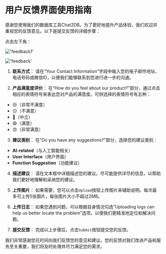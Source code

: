 # 用户反馈界面使用指南

感谢您使用我们的数据库工具Chat2DB。为了更好地提升产品体验，我们欢迎并重视您的反馈意见。以下是提交反馈的详细步骤：


点击左下角：

!['feedback1'](/image/feedback/feedback1.png)

!['feedback'](/image/feedback/feedback.png)


1. **联系方式**：
请在“Your Contact Information”字段中输入您的电子邮件地址、电话号码或微信ID，以便我们能够联系到您进行进一步的沟通。

2. **产品满意度评价**：
在“How do you feel about our product?”部分，通过点击相应的表情符号来表达您对产品的满意度。可供选择的表情符号有五种：
- 😒（非常不满意）
- 😐（不满意）
- 🙂（中立）
- 😄（满意）
- 😍（非常满意）

3. **建议类别**：
在“Do you have any suggestions?”部分，选择您的建议类别：
- **AI-related**（与人工智能相关）
- **User Interface**（用户界面）
- **Function Suggestion**（功能建议）

4. **描述建议**：
请在文本框中详细描述您的建议。尽可能提供详尽的信息，以帮助我们更好地理解和采纳您的建议。

5. **上传图片**：
如果需要，您可以点击`Upload`按钮上传图片来辅助说明。每次最多可上传5张图片，每张图片大小不超过2MB。

6. **上传日志**：
如果您遇到问题，可以根据自身情况勾选“Uploading logs can help us better locate the problem”选项，以便我们更精准地定位和解决问题。

7. **提交反馈**：
完成以上步骤后，点击`Submit`按钮提交您的反馈。

我们非常感谢您花时间向我们反馈您的意见和建议。您的反馈对我们改进产品和服务至关重要，我们将及时处理并尽力满足您的需求。

